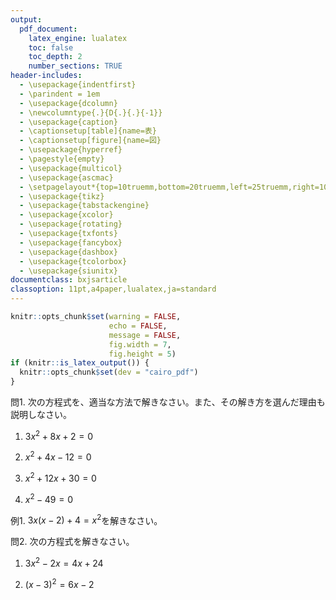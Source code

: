 ```yaml
---
output:
  pdf_document:
    latex_engine: lualatex
    toc: false
    toc_depth: 2
    number_sections: TRUE
header-includes:
  - \usepackage{indentfirst}
  - \parindent = 1em
  - \usepackage{dcolumn}
  - \newcolumntype{.}{D{.}{.}{-1}}
  - \usepackage{caption}
  - \captionsetup[table]{name=表}
  - \captionsetup[figure]{name=図}
  - \usepackage{hyperref}
  - \pagestyle{empty}
  - \usepackage{multicol}
  - \usepackage{ascmac}
  - \setpagelayout*{top=10truemm,bottom=20truemm,left=25truemm,right=10truemm}
  - \usepackage{tikz}
  - \usepackage{tabstackengine}
  - \usepackage{xcolor}
  - \usepackage{rotating}
  - \usepackage{txfonts}
  - \usepackage{fancybox}
  - \usepackage{dashbox}
  - \usepackage{tcolorbox}
  - \usepackage{siunitx}
documentclass: bxjsarticle
classoption: 11pt,a4paper,lualatex,ja=standard
---
```


```r
knitr::opts_chunk$set(warning = FALSE, 
                      echo = FALSE, 
                      message = FALSE,
                      fig.width = 7,
                      fig.height = 5)
if (knitr::is_latex_output()) {
  knitr::opts_chunk$set(dev = "cairo_pdf")
}
```
\renewcommand{\thefootnote}{}
\newcounter{kaunta}
\renewcommand{\thekaunta}{\arabic{kaunta}}
\newcommand{\kaunta}{\refstepcounter{kaunta}%
\thekaunta}
\def\question{\noindent\fbox{\large\makebox[1em]{\text{\kaunta}}} \hspace{1pt}}
\newcounter{skaunta}
\renewcommand{\theskaunta}{\arabic{skaunta}}
\newcommand{\skaunta}{\refstepcounter{skaunta}%
\theskaunta}
\def\squestion{(\text{\skaunta})\hspace{2.5pt}}

\begin{flushleft}
\noindent
\large
2次方程式の解き方No.4
\end{flushleft}

\begin{flushright}
名前（\hspace{50mm}）
\end{flushright}

\vspace{1mm}
\hrule

\begin{itembox}[l]{調べてみよう}
2次方程式$x^2 + 10x -75 = 0$をいろいろな解き方で解いてみましょう。
\end{itembox}

問1. 次の方程式を、適当な方法で解きなさい。また、その解き方を選んだ理由も説明しなさい。

(1) $3x^2 +8x +2 = 0$ 

\vspace{20mm} 

(2) $x^2 +4x -12 = 0$

\vspace{20mm}

(3) $x^2 +12x +30 = 0$ 

\vspace{20mm} 

(4) $x^2 - 49 = 0$

\vspace{20mm}

例1. $3x(x-2) + 4 = x^2$を解きなさい。

\vspace{20mm}

問2. 次の方程式を解きなさい。

(1) $3x^2 -2x = 4x + 24$ 

\vspace{20mm} 

(2) $(x -3)^2 = 6x - 2$

\vspace{20mm}

































































